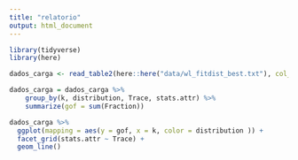 ```yaml
---
title: "relatorio"
output: html_document
---
```


```r
library(tidyverse)
library(here)
```

```r
dados_carga <- read_table2(here::here("data/wl_fitdist_best.txt"), col_names = TRUE)
```


```r
dados_carga = dados_carga %>% 
    group_by(k, distribution, Trace, stats.attr) %>% 
    summarize(gof = sum(Fraction)) 
```
```r
dados_carga %>%
  ggplot(mapping = aes(y = gof, x = k, color = distribution )) +
  facet_grid(stats.attr ~ Trace) + 
  geom_line()
```

 
